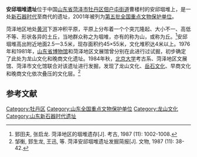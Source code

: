 {{全国重点文物保护单位
|名称 = 安邱堌堆遗址
|图片 =
|所在 = [[山东省|山东省]][[菏泽市|菏泽市]]
|分类 = 古遗址
|时代 = 新石器时代至商
|编号 = [[第五批全国重点文物保护单位|第五批]]第61项
|登录 = 2001年6月25日
}}

'''安邱堌堆遗址'''位于中国[[山东省|山东省]][[菏泽市|菏泽市]][[牡丹区|牡丹区]][[佃户屯街道|佃户屯街道]]曹楼村的安邱堌堆上，是一处[[新石器时代|新石器时代]]至商代的遗址，2001年被列为[[第五批全国重点文物保护单位|第五批全国重点文物保护单位]]。

菏泽地区地处[[黄河|黄河]]下游冲积平原，平原上分布着一个个突兀隆起、大小不一、高低不等、形状各异的土丘，当地群众称之为堌堆，亦有的称为山，或称为丘。<ref>郅田夫, 张启龙. 菏泽地区的堌堆遗存[J]. 考古, 1987 (11): 1002-1008.</ref>安邱堌堆高出附近地面2.5一3.5米，现存面积约45×55米，文化堆积达4米以上。1976年和1981年，[[山东省博物馆|山东省博物馆]]和菏泽地区文展馆曾分别在此进行过试掘，初步确定了此处为龙山文化和晚商文化遗址。1984年秋，[[北京大学|北京大学]]考古系、菏泽地区文展馆、菏泽市文化馆联合对该遗址进行发掘，发现了龙山文化、[[岳石文化|岳石文化]]、早商文化和晚商文化依次叠压的文化层。<ref>邹衡, 郅生龙, 王迅, 等. 菏泽安邱堌堆遗址发掘简报[J]. 文物, 1987 (11): 38-42.</ref>

==参考文献==
{{reflist}}

{{山东全国重点文物保护单位}}

{{DEFAULTSORT:A}}
[[Category:牡丹区|Category:牡丹区]]
[[Category:山东全国重点文物保护单位|Category:山东全国重点文物保护单位]]
[[Category:龙山文化|Category:龙山文化]]
[[Category:山东新石器时代遗址|Category:山东新石器时代遗址]]